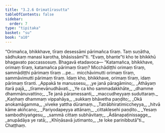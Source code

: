 ```yaml
---
title: "3.2.6 Orimatīrasutta"
tableOfContents: false
sidebar:
  order: 7
type: "tipitaka"
basket: "su"
book: "a10"
---
```



<DynamicBreadcrumb />

<Division number="118" book="a10" bookNo="17" page="446">

<Paragraph number="1048" book="a10">
“Orimañca, bhikkhave, tīraṃ desessāmi pārimañca tīraṃ. Taṃ suṇātha, sādhukaṃ manasi karotha, bhāsissāmī”ti. “Evaṃ, bhante”ti kho te bhikkhū bhagavato paccassosuṃ. Bhagavā etadavoca—
</Paragraph>

<Paragraph number="1049" book="a10">
“Katamañca, bhikkhave, orimaṃ tīraṃ, katamañca pārimaṃ tīraṃ? Micchādiṭṭhi orimaṃ tīraṃ, sammādiṭṭhi pārimaṃ tīraṃ …pe…  micchāvimutti orimaṃ tīraṃ, sammāvimutti pārimaṃ tīraṃ. Idaṃ kho, bhikkhave, orimaṃ tīraṃ, idaṃ pārimaṃ tīranti.
</Paragraph>

<Paragraph number="1050" type="verses" book="a10">
_Appakā te manussesu,_  
_ye janā pāragāmino;_  
_Athāyaṃ itarā pajā,_  
_tīramevānudhāvati._  

</Paragraph>

<Paragraph number="1051" type="verses" book="a10">
_Ye ca kho sammadakkhāte,_  
_dhamme dhammānuvattino;_  
_Te janā pāramessanti,_  
_maccudheyyaṃ suduttaraṃ._  

</Paragraph>

<Paragraph number="1052" type="verses" book="a10">
_Kaṇhaṃ dhammaṃ vippahāya,_  
_sukkaṃ bhāvetha paṇḍito;_  
_Okā anokamāgamma,_  
_viveke yattha dūramaṃ._  

</Paragraph>

<Paragraph number="1053" type="verses" book="a10">
_Tatrābhiratimiccheyya,_  
_hitvā kāme akiñcano;_  
_Pariyodapeyya attānaṃ,_  
_cittaklesehi paṇḍito._  

</Paragraph>

<Paragraph number="1054" type="verses" book="a10">
_Yesaṃ sambodhiyaṅgesu,_  
_sammā cittaṃ subhāvitaṃ;_  
_Ādānapaṭinissagge,_  
_anupādāya ye ratā;_  
_Khīṇāsavā jutimanto,_  
_te loke parinibbutā”ti._  


</Paragraph>
</Division>

<Paragraph number="1055" type="center" book="a10">
Chaṭṭhaṃ.
</Paragraph>